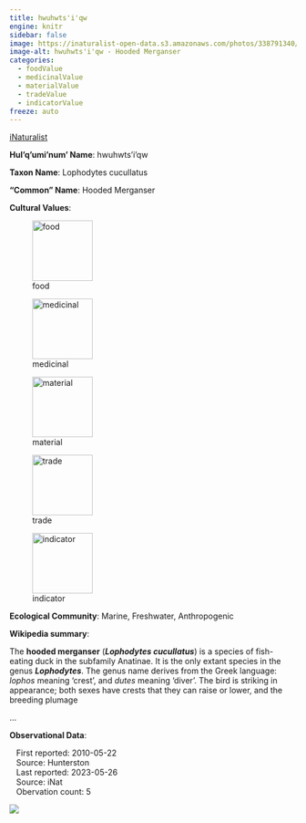 ```yaml
---
title: hwuhwts'i'qw
engine: knitr
sidebar: false
image: https://inaturalist-open-data.s3.amazonaws.com/photos/338791340/medium.jpg
image-alt: hwuhwts'i'qw - Hooded Merganser
categories:
  - foodValue
  - medicinalValue
  - materialValue
  - tradeValue
  - indicatorValue
freeze: auto
---
```


<div role="img" class="imerss-photo" style="background-image: url(https://inaturalist-open-data.s3.amazonaws.com/photos/338791340/medium.jpg)" 
 alt="hwuhwts'i'qw - Hooded Merganser">
 <a href="https://www.inaturalist.org/taxa/7109" target="_blank" class="taxonDisplay-iNat-extern">iNaturalist<span class="external-link"></span></a>
</div>

**Hul'q'umi'num' Name**: hwuhwts'i'qw



**Taxon Name**: Lophodytes cucullatus

**"Common" Name**: Hooded Merganser

**Cultural Values**:

:::{layout-nrow=1}
![food](/files/food.svg){width=106px}

![medicinal](/files/medicinal.svg){width=106px}

![material](/files/material.svg){width=106px}

![trade](/files/trade.svg){width=106px}

![indicator](/files/indicator.svg){width=106px}
:::

**Ecological Community**: Marine, Freshwater, Anthropogenic

**Wikipedia summary**:
<p class="mw-empty-elt"><p>The <b>hooded merganser</b> (<i><b>Lophodytes cucullatus</b></i>) is a species of fish-eating duck in the subfamily Anatinae. It is the only extant species in the genus <i><b>Lophodytes</b></i>. The genus name derives from the Greek language: <i>lophos</i> meaning 'crest', and <i>dutes</i> meaning 'diver'. The bird is striking in appearance; both sexes have crests that they can raise or lower, and the breeding plumage</p>...

**Observational Data**:

|    First reported: 2010-05-22

|    Source: Hunterston

|    Last reported: 2023-05-26

|    Source: iNat

|    Obervation count: 5

![](community_dist.png)
